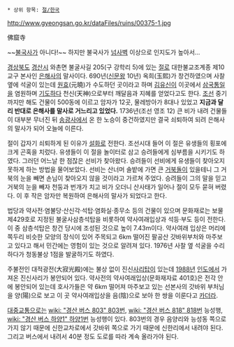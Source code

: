  * 상위 항목: [[절/한국]]

http://www.gyeongsan.go.kr/dataFiles/ruins/00375-1.jpg

佛窟寺

~~[[불국사]]가 아니다!~~ 하지만 불국사가 [[넘사벽]] 이상으로 인지도가 높아서...

[[경상북도]] [[경산시]] 와촌면 불굴사길 205(구 강학리 5)에 있는 [[절]]로 대한불교조계종 제10교구 본사인 [[은해사]]의 말사이다. 690년([[신문왕]] 10년) 옥희(玉熙)가 창건하였으며 사찰 옆에 석굴이 있는데 [[원효]](元曉)가 수도하던 곳이라고 하며 [[김유신]]이 이곳에서 [[삼국통일]]을 염원하며 [[기도]]하다 천신(天神)으로부터 깨달음과 지혜를 얻었다고도 한다. [[조선]] 중기까지만 해도 건물이 500동에 이르고 암자가 12곳, 물레방아가 8대나 있었고 '''지금과 달리 반대로 은해사를 말사로 거느리고 있었다.''' 1736년(조선 영조 12) 큰 비가 내려 건물들이 대부분 무너진 뒤 [[송광사]]에서 온 한 노승이 중건하였지만 결국 쇠퇴하여 되려 은해사의 말사가 되어 오늘에 이른다. 

절이 갑자기 쇠퇴하게 된 이유가 [[설화]]로 전한다. 조선시대 들어 이 절은 유생들의 횡포에 크게 곤혹을 치렀다. 유생들이 이 절을 놀이터로 삼고 승려들에게 심부름을 시키기도 하였다. 그러던 어느날 한 점잖은 선비가 찾아왔다. 승려들이 선비에게 유생들이 찾아오지 못하게 하는 방법을 물어보았다. 선비는 산너머 솔밭에 가면 큰 [[거북]]돌이 있을테니 그 거북의 눈을 빼면 손님이 찾아오지 않을 것이라고 가르쳐 주었다. 승려들이 그의 말을 믿고 거북의 눈을 빼자 천둥과 번개가 치고 비가 오더니 산사태가 일어나 절이 모두 묻혀 버렸다. 이 후 작은 암자만 복원하여 은해사의 말사가 되었다고 한다.

법당과 약사전·염불당·산신각·석탑·염화실·종무소 등의 건물이 있으며 문화재로는 보물 제429호로 지정된 불굴사삼층석탑을 비롯하여 약사여래입상과 석등·부도 등이 전한다. 이 중 삼층석탑은 창건 당시에 조성된 것으로 높이 7.43m이다. 약사여래 입상은 머리에 쪽두리 비슷한 모양의 장식이 있어 주목되고 6km 떨어진 팔공산 갓바위부처와 마주보고 있다고 해서 민간에는 영험이 있는 것으로 알려져 있다. 1976년 사찰 옆 석굴을 수리하다가 청동불상 1점을 발굴하기도 하였다. 

주불전인 대적광전(大寂光殿)에는 불상 없이 진신[[사리]]탑이 있는데 [[1988년]] [[인도]]에서 가져온 진신사리가 봉안되어 있다. 약사전의 약사여래입상(문화재자료 401호)은 전각 안에 봉안되어 있는데 호사가들은 약 6km 떨어져 마주보고 있는 선본사의 갓바위 부처님을 양(陽)으로 보고 이 곳 약사여래입상을 음(陰)으로 보아 한 쌍을 이룬다고 [[카더라]].

[[대중교통]]으로는 [[wiki: "경산 버스 803" 803번]], [[wiki: "경산 버스 818" 818번]] 능성행, [[wiki: "경산 버스 하양1" 하양1번]] 능성행이 있다. 803번의 경우 음양리와 능성동 쪽으로 가지 않기 때문에 신한교차로에서 갓바위 쪽으로 가기 때문에 신한리에서 내려야 된다. 그리고 버스에서 내려서 40분 정도 도로를 따라 계속 올라가야 된다. 





